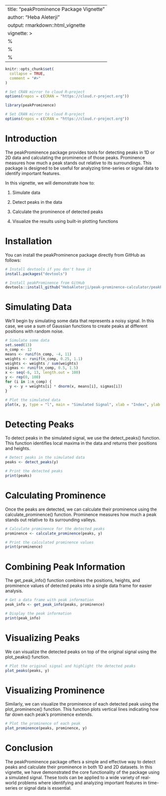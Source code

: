 
---
title: "peakProminence Package Vignette"
author: "Heba Aleterji"
output: rmarkdown::html_vignette
vignette: >
  %\VignetteIndexEntry{peakProminence Package Vignette}
  %\VignetteEngine{knitr::rmarkdown}
  %\VignetteEncoding{UTF-8}
---

```r
knitr::opts_chunk$set(
  collapse = TRUE,
  comment = "#>"
)

# Set CRAN mirror to cloud R-project
options(repos = c(CRAN = "https://cloud.r-project.org"))

```

```r
library(peakProminence)
```


```r
# Set CRAN mirror to cloud R-project
options(repos = c(CRAN = "https://cloud.r-project.org"))

```

# Introduction
The peakProminence package provides tools for detecting peaks in 1D or 2D data and calculating the prominence of those peaks. Prominence measures how much a peak stands out relative to its surroundings. This package is designed to be useful for analyzing time-series or signal data to identify important features.

In this vignette, we will demonstrate how to:

1. Simulate data

2. Detect peaks in the data

3. Calculate the prominence of detected peaks

4. Visualize the results using built-in plotting functions

# Installation
You can install the peakProminence package directly from GitHub as follows:

```r
# Install devtools if you don't have it
install.packages("devtools")

# Install peakProminence from GitHub
devtools::install_github("HebaAleterji/peak-prominence-calculator/peakProminence")

```

# Simulating Data

We'll begin by simulating some data that represents a noisy signal. In this case, we use a sum of Gaussian functions to create peaks at different positions with random noise.

```r
# Simulate some data
set.seed(13)
n_comp <- 12
means <- runif(n_comp, -4, 11)
weights <- runif(n_comp, 0.25, 1.1)
weights <- weights / sum(weights)
sigmas <- runif(n_comp, 0.5, 1.5)
x <- seq(-6, 13, length.out = 100)
y <- rep(0, 100)
for (i in 1:n_comp) {
  y <- y + weights[i] * dnorm(x, means[i], sigmas[i])
}

# Plot the simulated data
plot(x, y, type = "l", main = "Simulated Signal", xlab = "Index", ylab = "Value")

```

# Detecting Peaks

To detect peaks in the simulated signal, we use the detect_peaks() function. This function identifies local maxima in the data and returns their positions and heights.

```r
# Detect peaks in the simulated data
peaks <- detect_peaks(y)

# Print the detected peaks
print(peaks)

```
# Calculating Prominence
Once the peaks are detected, we can calculate their prominence using the calculate_prominence() function. Prominence measures how much a peak stands out relative to its surrounding valleys.

```r
# Calculate prominence for the detected peaks
prominence <- calculate_prominence(peaks, y)

# Print the calculated prominence values
print(prominence)

```

# Combining Peak Information
The get_peak_info() function combines the positions, heights, and prominence values of detected peaks into a single data frame for easier analysis.

```r

# Get a data frame with peak information
peak_info <- get_peak_info(peaks, prominence)

# Display the peak information
print(peak_info)

```

# Visualizing Peaks
We can visualize the detected peaks on top of the original signal using the plot_peaks() function.

```r

# Plot the original signal and highlight the detected peaks
plot_peaks(peaks, y)

```
# Visualizing Prominence

Similarly, we can visualize the prominence of each detected peak using the plot_prominence() function. This function plots vertical lines indicating how far down each peak's prominence extends.

```r
# Plot the prominence of each peak
plot_prominence(peaks, prominence, y)

```

# Conclusion

The peakProminence package offers a simple and effective way to detect peaks and calculate their prominence in both 1D and 2D datasets. In this vignette, we have demonstrated the core functionality of the package using a simulated signal. These tools can be applied to a wide variety of real-world problems where identifying and analyzing important features in time-series or signal data is essential.
